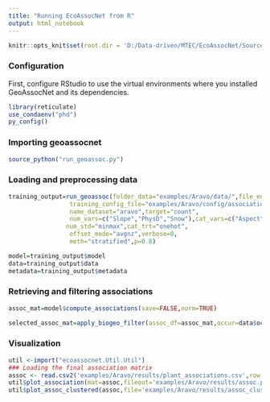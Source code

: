```yaml
---
title: "Running EcoAssocNet from R"
output: html_notebook
---
```


```r
knitr::opts_knit$set(root.dir = 'D:/Data-driven/MTEC/EcoAssocNet/Source code')
```

### Configuration
First, configure RStudio to use the virtual environments where you installed GeoAssocNet and its dependencies. 

```r
library(reticulate)
use_condaenv("phd")
py_config()
```

### Importing geoassocnet
```r
source_python("run_geoassoc.py")
```

### Loading and preprocessing data
```r
training_output=run_geoassoc(folder_data="examples/Aravo/data/",file_env="env.csv",file_count="occur.csv",
                 training_config_file="examples/Aravo/config/association_learning.ini",
                 name_dataset="aravo",target="count",
                 num_vars=c("Slope","PhysD","Snow"),cat_vars=c("Aspect","Form","ZoogD"),
                num_std="minmax",cat_trt="onehot",
                 offset_mode="avgnz",verbose=0,
                 meth="stratified",p=0.8)

model=training_output$model
data=training_output$data
metadata=training_output$metadata
```

### Retrieving and filtering associations
```r
assoc_mat=model$compute_associations(save=FALSE,norm=TRUE)

selected_assoc_mat=apply_biogeo_filter(assoc_df=assoc_mat,occur=data$occur,weights=model$mle$final_weights,thoccur=0,thass=0.75,thresp=0.5,names=metadata$names)
```

### Visualization
```r
util <-import("ecoassocnet.Util.Util")
### Loading the final association matrix 
assoc <- read.csv2('examples/Aravo/results/plant_associations.csv',row.names = 1)
util$plot_association(mat=assoc,fileout='examples/Aravo/results/assoc.pdf')
util$plot_assoc_clustered(assoc,file='examples/Aravo/results/assoc_clustered.pdf')
```

